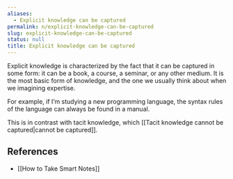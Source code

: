 ```yaml
---
aliases:
  - Explicit knowledge can be captured
permalink: n/explicit-knowledge-can-be-captured
slug: explicit-knowledge-can-be-captured
status: null
title: Explicit knowledge can be captured
---
```

Explicit knowledge is characterized by the fact that it can be captured in some form: it can be a book, a course, a seminar, or any other medium. It is the most basic form of knowledge, and the one we usually think about when we imagining expertise.

For example, if I’m studying a new programming language, the syntax rules of the language can always be found in a manual.

This is in contrast with tacit knowledge, which [[Tacit knowledge cannot be captured|cannot be captured]].

## References

- [[How to Take Smart Notes]]
